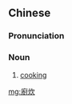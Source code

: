{{also|厨炊}}
==Chinese==
{{zh-forms|s=厨炊}}

===Pronunciation===
{{zh-pron
|m=chúchuī
|cat=n
}}

===Noun===
{{zh-noun}}

# [[cooking]]

[[mg:廚炊]]